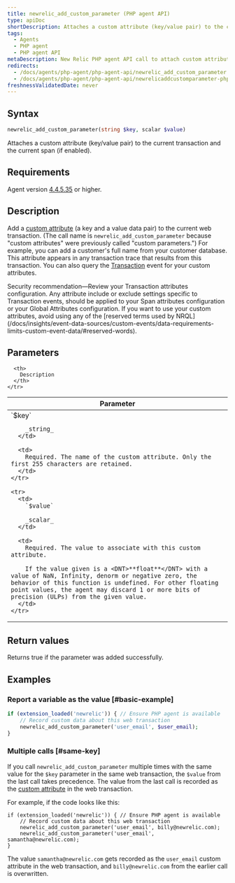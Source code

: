 ```yaml
---
title: newrelic_add_custom_parameter (PHP agent API)
type: apiDoc
shortDescription: Attaches a custom attribute (key/value pair) to the current transaction and the current span (if enabled).
tags:
  - Agents
  - PHP agent
  - PHP agent API
metaDescription: New Relic PHP agent API call to attach custom attributes to your transaction data.
redirects:
  - /docs/agents/php-agent/php-agent-api/newrelic_add_custom_parameter
  - /docs/agents/php-agent/php-agent-api/newrelicaddcustomparameter-php-agent
freshnessValidatedDate: never
---
```


## Syntax

```php
newrelic_add_custom_parameter(string $key, scalar $value)
```

Attaches a custom attribute (key/value pair) to the current transaction and the current span (if enabled).

## Requirements

Agent version [4.4.5.35](/docs/release-notes/agent-release-notes/php-release-notes/php-agent-44535) or higher.

## Description

Add a [custom attribute](/docs/agents/manage-apm-agents/agent-data/collect-custom-attributes) (a key and a value data pair) to the current web transaction. (The call name is `newrelic_add_custom_parameter` because "custom attributes" were previously called "custom parameters.") For example, you can add a customer's full name from your customer database. This attribute appears in any transaction trace that results from this transaction. You can also query the [Transaction](/docs/insights/explore-data/attributes/apm-default-attributes-insights) event for your custom attributes.

<Callout variant="important">
  Security recommendation—Review your Transaction attributes configuration. Any attribute include or exclude settings specific to Transaction events, should be applied to your Span attributes configuration or your Global Attributes configuration.
</Callout>

<Callout variant="important">
  If you want to use your custom attributes, avoid using any of the [reserved terms used by NRQL](/docs/insights/event-data-sources/custom-events/data-requirements-limits-custom-event-data/#reserved-words).
</Callout>

## Parameters

<table>
  <thead>
    <tr>
      <th width="25%">
        Parameter
      </th>

      <th>
        Description
      </th>
    </tr>
  </thead>

  <tbody>
    <tr>
      <td>
        `$key`

        _string_
      </td>

      <td>
        Required. The name of the custom attribute. Only the first 255 characters are retained.
      </td>
    </tr>

    <tr>
      <td>
        `$value`

        _scalar_
      </td>

      <td>
        Required. The value to associate with this custom attribute.

        If the value given is a <DNT>**float**</DNT> with a value of NaN, Infinity, denorm or negative zero, the behavior of this function is undefined. For other floating point values, the agent may discard 1 or more bits of precision (ULPs) from the given value.
      </td>
    </tr>
  </tbody>
</table>

## Return values

Returns true if the parameter was added successfully.

## Examples

### Report a variable as the value [#basic-example]

```php
if (extension_loaded('newrelic')) { // Ensure PHP agent is available
    // Record custom data about this web transaction
    newrelic_add_custom_parameter('user_email', $user_email);
}
```

### Multiple calls [#same-key]

If you call `newrelic_add_custom_parameter` multiple times with the same value for the `$key` parameter in the same web transaction, the `$value` from the last call takes precedence. The value from the last call is recorded as the [custom attribute](/docs/agents/manage-apm-agents/agent-data/collect-custom-attributes/) in the web transaction.

For example, if the code looks like this:

```
if (extension_loaded('newrelic')) { // Ensure PHP agent is available
    // Record custom data about this web transaction
    newrelic_add_custom_parameter('user_email', billy@newrelic.com);
    newrelic_add_custom_parameter('user_email', samantha@newrelic.com);
}
```

The value `samantha@newrelic.com` gets recorded as the `user_email` custom attribute in the web transaction, and  `billy@newrelic.com` from the earlier call is overwritten.
